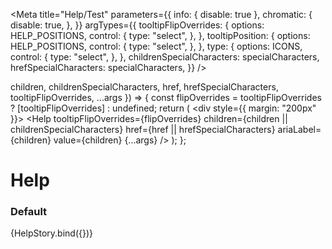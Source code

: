 

<Meta
  title="Help/Test"
  parameters={{
    info: { disable: true },
    chromatic: {
      disable: true,
    },
  }}
  argTypes={{
    tooltipFlipOverrides: {
      options: HELP_POSITIONS,
      control: {
        type: "select",
      },
    },
    tooltipPosition: {
      options: HELP_POSITIONS,
      control: {
        type: "select",
      },
    },
    type: {
      options: ICONS,
      control: {
        type: "select",
      },
    },
    childrenSpecialCharacters: specialCharacters,
    hrefSpecialCharacters: specialCharacters,
  }}
/>

  children,
  childrenSpecialCharacters,
  href,
  hrefSpecialCharacters,
  tooltipFlipOverrides,
  ...args
}) => {
  const flipOverrides = tooltipFlipOverrides
    ? [tooltipFlipOverrides]
    : undefined;
  return (
    <div style={{ margin: "200px" }}>
      <Help
        tooltipFlipOverrides={flipOverrides}
        children={children || childrenSpecialCharacters}
        href={href || hrefSpecialCharacters}
        ariaLabel={children}
        value={children}
        {...args}
      />
    </div>
  );
};

# Help

### Default

<Preview>
  <Story
    name="default"
    args={{
      children: "This is help text",
      tooltipPosition: Help.defaultProps.tooltipPosition,
      href: "http://www.sage.com",
      type: "help",
      tooltipBgColor: "",
      tooltipFontColor: "",
      tooltipFlipOverrides: "left",
      childrenSpecialCharacters: undefined,
      hrefSpecialCharacters: undefined,
    }}
  >
    {HelpStory.bind({})}
  </Story>
</Preview>
